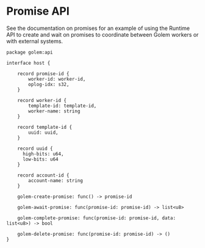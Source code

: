 # Promise API

See the documentation on promises for an example of using the Runtime API to create and wait on promises to coordinate between Golem workers or with external systems.

```
package golem:api

interface host {
	
	record promise-id {
	    worker-id: worker-id,
	    oplog-idx: s32,
	}
	
	record worker-id {
	    template-id: template-id,
	    worker-name: string
	}
	
	record template-id {
	    uuid: uuid,
	}
	
	record uuid {
	  high-bits: u64,
	  low-bits: u64
	}
	
	record account-id {
	    account-name: string
	}
	
	golem-create-promise: func() -> promise-id
	
	golem-await-promise: func(promise-id: promise-id) -> list<u8>
	
	golem-complete-promise: func(promise-id: promise-id, data: list<u8>) -> bool
	
	golem-delete-promise: func(promise-id: promise-id) -> ()
}
```